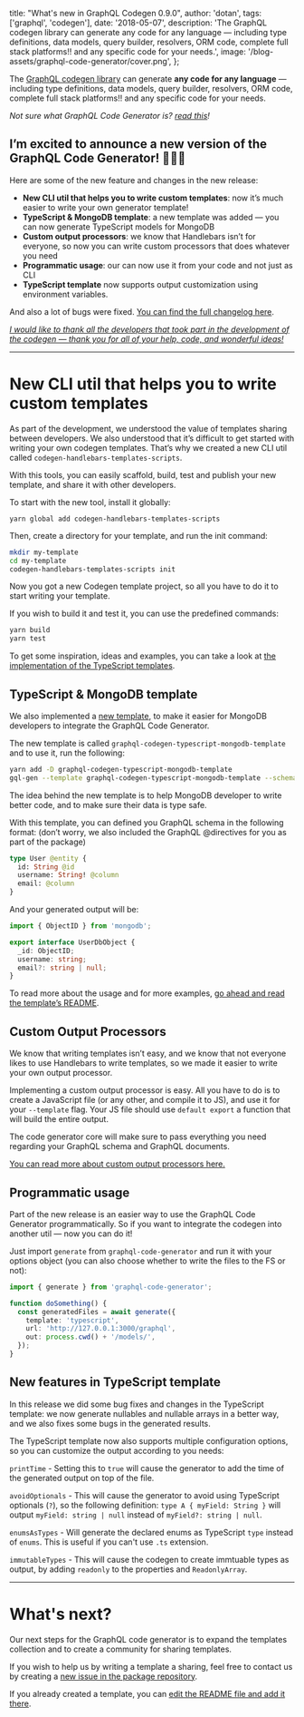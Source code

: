 
  title: "What's new in GraphQL Codegen 0.9.0",
  author: 'dotan',
  tags: ['graphql', 'codegen'],
  date: '2018-05-07',
  description:
    'The GraphQL codegen library can generate any code for any language — including type definitions, data models, query builder, resolvers, ORM code, complete full stack platforms!! and any specific code for your needs.',
  image: '/blog-assets/graphql-code-generator/cover.png',
};


The [GraphQL codegen library](https://github.com/dotansimha/graphql-code-generator) can generate **any code for any language** — including type definitions, data models, query builder, resolvers, ORM code, complete full stack platforms!! and any specific code for your needs.

_Not sure what GraphQL Code Generator is? [read this](/blog/graphql-code-generator)!_

## I’m excited to announce a new version of the GraphQL Code Generator! 🎉🎉🎉

Here are some of the new feature and changes in the new release:

- **New CLI util that helps you to write custom templates**: now it’s much easier to write your own generator template!
- **TypeScript & MongoDB template**: a new template was added — you can now generate TypeScript models for MongoDB
- **Custom output processors**: we know that Handlebars isn’t for everyone, so now you can write custom processors that does whatever you need
- **Programmatic usage**: our can now use it from your code and not just as CLI
- **TypeScript template** now supports output customization using environment variables.

And also a lot of bugs were fixed. [You can find the full changelog here](https://github.com/dotansimha/graphql-code-generator/blob/master/CHANGELOG.md#090-2018-05-07).

[_I would like to thank all the developers that took part in the development of the codegen — thank you for all of your help, code, and wonderful ideas!_](https://github.com/dotansimha/graphql-code-generator/graphs/contributors)

---

# New CLI util that helps you to write custom templates

As part of the development, we understood the value of templates sharing between developers. We also understood that it’s difficult to get started with writing your own codegen templates. That’s why we created a new CLI util called `codegen-handlebars-templates-scripts`.

With this tools, you can easily scaffold, build, test and publish your new template, and share it with other developers.

To start with the new tool, install it globally:

    yarn global add codegen-handlebars-templates-scripts

Then, create a directory for your template, and run the init command:

```bash
mkdir my-template
cd my-template
codegen-handlebars-templates-scripts init
```

Now you got a new Codegen template project, so all you have to do it to start writing your template.

If you wish to build it and test it, you can use the predefined commands:

```bash
yarn build
yarn test
```

To get some inspiration, ideas and examples, you can take a look at [the implementation of the TypeScript templates](https://github.com/dotansimha/graphql-code-generator/tree/master/packages/templates/typescript).

## TypeScript & MongoDB template

We also implemented a [new template](https://github.com/dotansimha/graphql-code-generator/tree/master/packages/templates/typescript-mongodb), to make it easier for MongoDB developers to integrate the GraphQL Code Generator.

The new template is called `graphql-codegen-typescript-mongodb-template` and to use it, run the following:

```bash
yarn add -D graphql-codegen-typescript-mongodb-template
gql-gen --template graphql-codegen-typescript-mongodb-template --schema ...
```

The idea behind the new template is to help MongoDB developer to write better code, and to make sure their data is type safe.

With this template, you can defined you GraphQL schema in the following format: (don’t worry, we also included the GraphQL @directives for you as part of the package)

```graphql
type User @entity {
  id: String @id
  username: String! @column
  email: @column
}
```

And your generated output will be:

```typescript
import { ObjectID } from 'mongodb';

export interface UserDbObject {
  _id: ObjectID;
  username: string;
  email?: string | null;
}
```

To read more about the usage and for more examples, [go ahead and read the template’s README](https://github.com/dotansimha/graphql-code-generator/blob/master/packages/templates/typescript-mongodb/README.md).

## Custom Output Processors

We know that writing templates isn’t easy, and we know that not everyone likes to use Handlebars to write templates, so we made it easier to write your own output processor.

Implementing a custom output processor is easy. All you have to do is to create a JavaScript file (or any other, and compile it to JS), and use it for your `--template` flag. Your JS file should use `default export` a function that will build the entire output.

The code generator core will make sure to pass everything you need regarding your GraphQL schema and GraphQL documents.

[You can read more about custom output processors here.](https://github.com/dotansimha/graphql-code-generator/tree/master/packages/templates#write-your-own-output-processor)

## Programmatic usage

Part of the new release is an easier way to use the GraphQL Code Generator programmatically. So if you want to integrate the codegen into another util — now you can do it!

Just import `generate` from `graphql-code-generator` and run it with your options object (you can also choose whether to write the files to the FS or not):

```typescript
import { generate } from 'graphql-code-generator';

function doSomething() {
  const generatedFiles = await generate({
    template: 'typescript',
    url: 'http://127.0.0.1:3000/graphql',
    out: process.cwd() + '/models/',
  });
}
```

## New features in TypeScript template

In this release we did some bug fixes and changes in the TypeScript template: we now generate nullables and nullable arrays in a better way, and we also fixes some bugs in the generated results.

The TypeScript template now also supports multiple configuration options, so you can customize the output according to you needs:

`printTime` - Setting this to `true` will cause the generator to add the time of the generated output on top of the file.

`avoidOptionals` - This will cause the generator to avoid using TypeScript optionals (`?`), so the following definition: `type A { myField: String }` will output `myField: string | null` instead of `myField?: string | null`.

`enumsAsTypes` - Will generate the declared enums as TypeScript `type` instead of `enums`. This is useful if you can't use `.ts` extension.

`immutableTypes` - This will cause the codegen to create immtuable types as output, by adding `readonly` to the properties and `ReadonlyArray`.

---

# What's next?

Our next steps for the GraphQL code generator is to expand the templates collection and to create a community for sharing templates.

If you wish to help us by writing a template a sharing, feel free to contact us by creating a [new issue in the package repository](https://github.com/dotansimha/graphql-code-generator/issues/new).

If you already created a template, you can [edit the README file and add it there](https://github.com/dotansimha/graphql-code-generator/edit/master/README.md#L61).

